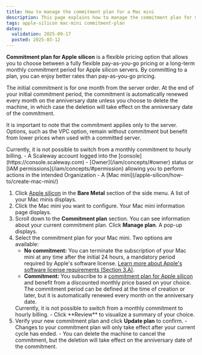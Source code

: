 ```yaml
---
title: How to manage the commitment plan for a Mac mini
description: This page explains how to manage the commitment plan for Scaleway's Mac mini servers.
tags: apple-silicon mac-mini commitment-plan
dates:
  validation: 2025-09-17
  posted: 2025-03-12
---
```



**Commitment plan for Apple silicon** is a flexible pricing option that allows you to choose between a fully flexible pay-as-you-go pricing or a long-term monthly commitment period for Apple silicon servers.
By committing to a plan, you can enjoy better rates than pay-as-you-go pricing.

The initial commitment is for one month from the server order. At the end of your initial commitment period, the commitment is automatically renewed every month on the anniversary date unless you choose to delete the machine, in which case the deletion will take effect on the anniversary date of the commitment.

It is important to note that the commitment applies only to the server. Options, such as the VPC option, remain without commitment but benefit from lower prices when used with a committed server.

<Message type="note">
  Currently, it is not possible to switch from a monthly commitment to hourly billing.
</Message>

<Requirements />
- A Scaleway account logged into the [console](https://console.scaleway.com)
- [Owner](/iam/concepts/#owner) status or [IAM permissions](/iam/concepts/#permission) allowing you to perform actions in the intended Organization
- A [Mac mini](/apple-silicon/how-to/create-mac-mini/)

1. Click [Apple silicon](https://console.scaleway.com/asaas/servers) in the **Bare Metal** section of the side menu. A list of your Mac minis displays.
2. Click the Mac mini you want to configure. Your Mac mini information page displays.
3. Scroll down to the **Commitment plan** section. You can see information about your current commitment plan. Click **Manage plan**. A pop-up displays.
4. Select the commitment plan for your Mac mini. Two options are available:
    - **No commitment:** You can terminate the subscription of your Mac mini at any time after the initial 24 hours, a mandatory period required by Apple's software license. [Learn more about Apple's software license requirements (Section 3.A)](https://www.apple.com/legal/sla/docs/macOSSequoia.pdf).
    - **Commitment:** You subscribe to a [commitment plan for Apple silicon](/apple-silicon/concepts/#commitment-plan) and benefit from a discounted monthly price based on your choice. The commitment period can be defined at the time of creation or later, but it is automatically renewed every month on the anniversary date.
    <Message type="important">
      Currently, it is not possible to switch from a monthly commitment to hourly billing.
    </Message>
    - Click **Review** to visualize a summary of your choice.
5. Verify your new commitment plan and click **Update plan** to confirm.
    <Message type="note">
        - Changes to your commitment plan will only take effect after your current cycle has ended.
        - You can delete the machine to cancel the commitment, but the deletion will take effect on the anniversary date of the commitment.
    </Message>